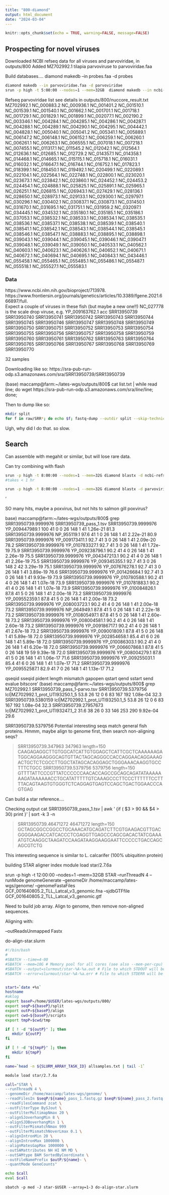 ```yaml
---
title: "800-diamond"
output: html_document
date: "2024-03-04"
---
```


```r
knitr::opts_chunk$set(echo = TRUE, warning=FALSE, message=FALSE)
```

## Prospecting for novel viruses

Downloaded NCBI refseq data for all viruses and parvoviridae, in outputs/800 
Added MZ702992.1 tilapia parvoviruse to parvoviridae.faa


Build databases.... 
diamond makedb --in probes.faa -d probes

```sh
diamond makedb --in parvoviridae.faa -d parvoviridae 
srun -p high -t 5:00:00 --nodes=1 --mem=32GB  diamond makedb --in ncbi-refseq.faa -d ncbi-refseq 
```

Refseq parvoviridae list see details in outputs/800/nuccore_result.txt  
MZ702992.1
NC_000883.2
NC_000936.1
NC_001401.2
NC_001510.1
NC_001539.1
NC_001540.1
NC_001662.1
NC_001701.1
NC_001718.1
NC_001729.1
NC_001829.1
NC_001899.1
NC_002077.1
NC_002190.2
NC_003346.1
NC_004284.1
NC_004285.1
NC_004286.1
NC_004287.1
NC_004288.1
NC_004289.1
NC_004290.1
NC_004295.1
NC_004442.1
NC_004828.1
NC_005040.1
NC_005041.2
NC_005341.1
NC_005889.1
NC_006147.2
NC_006148.1
NC_006152.1
NC_006259.1
NC_006260.1
NC_006261.1
NC_006263.1
NC_006555.1
NC_007018.1
NC_007218.1
NC_007455.1
NC_011317.1
NC_011545.2
NC_012042.1
NC_012564.1
NC_012636.1
NC_012685.1
NC_012729.2
NC_014357.1
NC_014358.1
NC_014468.1
NC_014665.1
NC_015115.1
NC_015718.1
NC_016031.1
NC_016032.1
NC_016647.1
NC_016744.1
NC_016752.1
NC_017823.1
NC_018399.1
NC_018450.1
NC_019492.1
NC_020499.1
NC_022089.1
NC_022104.1
NC_022564.1
NC_022748.1
NC_022800.1
NC_023020.1
NC_023673.1
NC_023842.1
NC_023860.1
NC_024452.1
NC_024453.2
NC_024454.1
NC_024888.1
NC_025825.1
NC_025891.1
NC_025965.1
NC_026251.1
NC_026815.1
NC_026943.1
NC_027429.1
NC_028136.1
NC_028650.1
NC_028973.1
NC_029133.1
NC_029300.1
NC_029797.1
NC_030296.1
NC_030402.1
NC_030837.1
NC_030873.1
NC_031450.1
NC_031670.1
NC_031695.1
NC_031751.1
NC_031959.2
NC_032097.1
NC_034445.1
NC_034532.1
NC_035180.1
NC_035185.1
NC_035186.1
NC_037053.1
NC_038532.1
NC_038533.1
NC_038534.1
NC_038535.1
NC_038536.1
NC_038537.1
NC_038538.1
NC_038539.1
NC_038540.1
NC_038541.1
NC_038542.1
NC_038543.1
NC_038544.1
NC_038545.1
NC_038546.1
NC_038547.1
NC_038883.1
NC_038895.1
NC_038898.1
NC_039043.1
NC_039044.1
NC_039045.1
NC_039046.1
NC_039047.1
NC_039048.1
NC_039049.1
NC_039050.1
NC_040533.1
NC_040562.1
NC_040603.1
NC_040623.1
NC_040626.1
NC_040652.1
NC_040671.1
NC_040672.1
NC_040694.1
NC_040695.1
NC_040843.1
NC_043446.1
NC_055458.1
NC_055465.1
NC_055485.1
NC_055486.1
NC_055487.1
NC_055518.1
NC_055527.1
NC_055583.1


### Data

https://www.ncbi.nlm.nih.gov/bioproject/713978.  
https://www.frontiersin.org/journals/genetics/articles/10.3389/fgene.2021.666897/full.  
Expect a couple of viruses in these fish (but maybe a new one!!)
NC_027778 is the scale drop viruse, e.g. YP_009163762.1
acc
SRR13950739
SRR13950740
SRR13950741
SRR13950742
SRR13950743
SRR13950744
SRR13950745
SRR13950746
SRR13950747
SRR13950748
SRR13950749
SRR13950750
SRR13950751
SRR13950752
SRR13950753
SRR13950754
SRR13950755
SRR13950756
SRR13950757
SRR13950758
SRR13950759
SRR13950760
SRR13950761
SRR13950762
SRR13950763
SRR13950764
SRR13950765
SRR13950766
SRR13950767
SRR13950768
SRR13950769
SRR13950770

32 samples

Downloading like so:
https://sra-pub-run-odp.s3.amazonaws.com/sra/SRR13950739/SRR13950739

(base) maccamp@farm:~/lates-wgs/outputs/800$ cat list.txt  | while read line; do wget https://sra-pub-run-odp.s3.amazonaws.com/sra/$line/$line; done;

Then to dump like so:
```sh
mkdir split
for f in raw/SRR*; do echo $f; fastq-dump --outdir split --skip-technical --read-filter pass --dumpbase --split-3 --gzip --clip $f; done;    
```

Ugh, why did I do that. so slow.   


## Search

Can assemble with megahit or similar, but will lose rare data. 

Can try combining with flash



```sh
srun -p high -t 8:00:00 --nodes=1 --mem=32G diamond blastx -d ncbi-refseq -q split/SRR13950739_pass_1.fastq.gz -o SRR13950739_pass_1.tsv > SRR13950739_pass_1.out 2> SRR13950739_pass_1.err &
#takes < 1 hr

srun -p high -t 8:00:00 --nodes=1 --mem=32G diamond blastx -d parvoviridae -q split/SRR13950739_pass_1.fastq.gz -o SRR13950739_pass_1-parvo.tsv > SRR13950739_pass_1-parvo.out 2> SRR13950739_pass_1-parvo.err &
```
'


SO many hits, maybe a poxvirus, but not hits to salmon gill poxvirus?

base) maccamp@farm:~/lates-wgs/outputs/800$  grep SRR13950739.9999976 SRR13950739_pass_1.tsv 
SRR13950739.9999976	YP_009447989.1	100	41	0	0	26	148	1	41	1.26e-21	81.3
SRR13950739.9999976	NP_955119.1	97.6	41	1	0	26	148	1	41	2.22e-21	80.9
SRR13950739.9999976	YP_009173411.1	92.7	41	3	0	26	148	1	41	2.09e-20	78.2
SRR13950739.9999976	YP_010783327.1	92.7	41	3	0	26	148	1	41	1.72e-19	75.9
SRR13950739.9999976	YP_009238796.1	90.2	41	4	0	26	148	1	41	2.26e-19	75.5
SRR13950739.9999976	YP_004347213.1	90.2	41	4	0	26	148	1	41	2.26e-19	75.5
SRR13950739.9999976	YP_009345355.1	92.7	41	3	0	26	148	2	42	3.29e-19	75.1
SRR13950739.9999976	YP_007676278.1	92.7	41	3	0	26	148	1	41	3.89e-19	76.6
SRR13950739.9999976	YP_001426684.1	92.7	41	3	0	26	148	1	41	9.93e-19	73.9
SRR13950739.9999976	YP_010780588.1	90.2	41	4	0	26	148	1	41	1.07e-18	73.9
SRR13950739.9999976	YP_010781883.1	90.2	41	4	0	26	148	1	41	1.07e-18	73.9
SRR13950739.9999976	YP_010084826.1	87.8	41	5	0	26	148	1	41	2.00e-18	73.2
SRR13950739.9999976	YP_009552359.1	87.8	41	5	0	26	148	1	41	2.00e-18	73.2
SRR13950739.9999976	YP_008003723.1	90.2	41	4	0	26	148	1	41	2.00e-18	73.2
SRR13950739.9999976	NP_064949.1	87.8	41	5	0	26	148	1	41	2.22e-18	73.2
SRR13950739.9999976	YP_010805497.1	87.8	41	5	0	26	148	1	41	2.60e-18	73.2
SRR13950739.9999976	YP_008004581.1	90.2	41	4	0	26	148	1	41	2.60e-18	73.2
SRR13950739.9999976	YP_009186717.1	90.2	41	4	0	26	148	1	41	2.67e-18	73.2
SRR13950739.9999976	YP_009001809.1	87.8	41	5	0	26	148	1	41	5.89e-18	72.0
SRR13950739.9999976	YP_002854658.1	85.4	41	6	0	26	148	1	41	5.89e-18	72.0
SRR13950739.9999976	YP_010086303.1	90.2	41	4	0	26	148	1	41	6.20e-18	72.0
SRR13950739.9999976	YP_006607868.1	87.8	41	5	0	26	148	19	59	9.39e-18	72.0
SRR13950739.9999976	YP_008004279.1	87.8	41	5	0	26	148	1	41	1.06e-17	71.6
SRR13950739.9999976	YP_009255031.1	85.4	41	6	0	26	148	1	41	1.07e-17	71.2
SRR13950739.9999976	YP_009552587.1	82.9	41	7	0	26	148	1	41	1.13e-17	71.2

qseqid sseqid pident length mismatch gapopen qstart qend sstart send evalue bitscore'
(base) maccamp@farm:~/lates-wgs/outputs/800$ grep MZ702992.1 SRR13950739_pass_1-parvo.tsv 
SRR13950739.5379756	lcl|MZ702992.1_prot_UTI93250.1_5	53.8	26	12	0	6	83	167	192	1.08e-04	32.3
SRR13950739.5380159	lcl|MZ702992.1_prot_UTI93250.1_5	53.8	26	12	0	6	83	167	192	1.08e-04	32.3
SRR13950739.27957673	lcl|MZ702992.1_prot_UTI93247.1_2	31.6	38	26	0	33	146	253	290	9.92e-04	29.6

SRR13950739.5379756
Potential interesting seqs match general fish proteins. Hmmm, maybe align to genome first, then search non-aligning seqs?

>SRR13950739.347963 347963 length=150
CAAGAGAGGCTTGTGGCATCATTGTGGAGCTCATTCGCTCAAAAAAGATGGCAGGAAGGGCAGTGTTACTAGCAGGGCCACCAGGAACAGGAAAGACTGCTCTCGCCTTGGCTATAGCACAGGAGCTGGGAAACAAGGTGCCTTTCTGCC
>SRR13950739.5379756 5379756 length=150
GTTTTATTCCCGTTATCCCCCCAACACCAGCCGCAGCAGATATAAAAAAAGATAAAAAACCTGCATATTTTTGTCAAAGCCCTTCCCTTTTTTCCTTTTACAGTAAGTGTGGGTCTCAGGAGTGAGTCCAGCTGACTGGAACCCAGTGAG

Can build a star reference....

Checking output
 cat SRR13950739_pass_1.tsv | awk ' {if ( $3 > 90 && $4 > 30) print }' | sort -k 3 -n

>SRR13950739.46471272 46471272 length=150
GCTAGCGGCCGGCCTGCAAACATGCAGATCTTCGTGAAGACGTTGACGGGGAAGACCATCACCCTCGAGGTTGAGCCCAGCGACACTATCGAAAATGTCAAGGCTAAGATCCAAGATAAGGAAGGAATTCCCCCTGACCAGCAGCGTCTG

This interesting sequence is similar to L. calcarifer (100% ubiquitinn protein)

building STAR aligner index
module load star/2.7.6a

srun -p high -t 12:00:00 --nodes=1 --mem=32GB STAR --runThreadN 4 --runMode genomeGenerate --genomeDir /home/maccamp/lates-wgs/genome/ --genomeFastaFiles GCF_001640805.2_TLL_Latcal_v3_genomic.fna --sjdbGTFfile GCF_001640805.2_TLL_Latcal_v3_genomic.gtf

Need to build job array. Align to genome, then remove non-aligned sequences. 

Aligning with:

--outReadsUnmapped Fastx

do-align-star.slurm

```sh
#!/bin/bash
#
#SBATCH --time=4-00
#SBATCH --mem=10G # Memory pool for all cores (see also --mem-per-cpu)
#SBATCH --output=slurmout/star-%A-%a.out # File to which STDOUT will be written
#SBATCH --error=slurmout/star-%A-%a.err # File to which STDERR will be written


start=`date +%s`
hostname
#aklog
export baseP=/home/$USER/lates-wgs/outputs/800/
export seqP=${baseP}/split
export outP=${baseP}/align
export cwd=${baseP}/scripts
export tmpP=$cwd/tmp

if [ ! -d "${outP}" ]; then
   mkdir ${outP}
fi

if [ ! -d "${tmpP}" ]; then
   mkdir ${tmpP}
fi

name=`head -n ${SLURM_ARRAY_TASK_ID} allsamples.txt | tail -1`

module load star/2.7.6a 

call="STAR \
--runThreadN 4 \
--genomeDir /home/maccamp/lates-wgs/genome/ \
--readFilesIn $seqP/${name}_pass_1.fastq.gz $seqP/${name}_pass_2.fastq.gz  \
--readFilesCommand zcat \
--outFilterType BySJout \
--outFilterMultimapNmax 20 \
--alignSJoverhangMin 8 \
--alignSJDBoverhangMin 1 \
--outFilterMismatchNmax 999 
--outFilterMismatchNoverLmax 0.1 \
--alignIntronMin 20 \
--alignIntronMax 1000000 \
--alignMatesGapMax 1000000 \
--outSAMattributes NH HI NM MD \
--outSAMtype BAM SortedByCoordinate \
--outFileNamePrefix $outP/${name}- \
--quantMode GeneCounts"

echo $call
eval $call
```

`sbatch -p med -J star-$USER --array=1-3 do-align-star.slurm `
